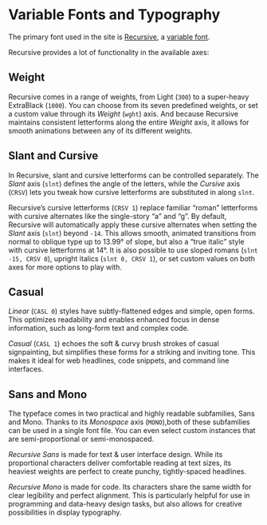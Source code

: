 
<Meta title="Docs/Variable Fonts and Typography" />

# Variable Fonts and Typography

The primary font used in the site is [Recursive](https://recursive.design), a [variable font](https://web.dev/variable-fonts/).

Recursive provides a lot of functionality in the available axes:

## **Weight**

Recursive comes in a range of weights, from Light (`300`) to a super-heavy ExtraBlack (`1000`). You can choose from its seven predefined weights, or set a custom value through its *Weight* (`wght`) axis. And because Recursive maintains consistent letterforms along the entire *Weight* axis, it allows for smooth animations between any of its different weights.

## **Slant** and **Cursive**

In Recursive, slant and cursive letterforms can be controlled separately. The *Slant* axis (`slnt`) defines the angle of the letters, while the *Cursive* axis (`CRSV`) lets you tweak how cursive letterforms are substituted in along `slnt`.

Recursive’s cursive letterforms (`CRSV 1`) replace familiar “roman” letterforms with cursive alternates like the single-story “a” and “g”. By default, Recursive will automatically apply these cursive alternates when setting the *Slant* axis (`slnt`) beyond `-14`. This allows smooth, animated transitions from normal to oblique type up to 13.99° of slope, but also a “true italic” style with cursive letterforms at 14°. It is also possible to use sloped romans (`slnt -15, CRSV 0`), upright italics (`slnt 0, CRSV 1`), or set custom values on both axes for more options to play with.

## **Casual**

*Linear* (`CASL 0`) styles have subtly-flattened edges and simple, open forms. This optimizes readability and enables enhanced focus in dense information, such as long-form text and complex code.

*Casual* (`CASL 1`) echoes the soft & curvy brush strokes of casual signpainting, but simplifies these forms for a striking and inviting tone. This makes it ideal for web headlines, code snippets, and command line interfaces.

## **Sans** and **Mono**

The typeface comes in two practical and highly readable subfamilies, Sans and Mono. Thanks to its *Monospace* axis (`MONO`),both of these subfamilies can be used in a single font file. You can even select custom instances that are semi-proportional or semi-monospaced.

*Recursive Sans* is made for text & user interface design. While its proportional characters deliver comfortable reading at text sizes, its heaviest weights are perfect to create punchy, tightly-spaced headlines.

*Recursive Mono* is made for code. Its characters share the same width for clear legibility and perfect alignment. This is particularly helpful for use in programming and data-heavy design tasks, but also allows for creative possibilities in display typography.
